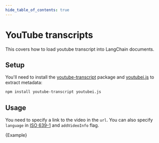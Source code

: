 ```yaml
---
hide_table_of_contents: true
---
```


# YouTube transcripts

This covers how to load youtube transcript into LangChain documents.

## Setup

You'll need to install the [youtube-transcript](https://www.npmjs.com/package/youtube-transcript) package
and [youtubei.js](https://www.npmjs.com/package/youtubei.js) to extract metadata:

```bash npm2yarn
npm install youtube-transcript youtubei.js
```

## Usage

You need to specify a link to the video in the `url`. You can also specify `language` in [ISO 639-1](https://en.wikipedia.org/wiki/List_of_ISO_639-1_codes) and `addVideoInfo` flag.


<CodeBlock language="typescript">{Example}</CodeBlock>

